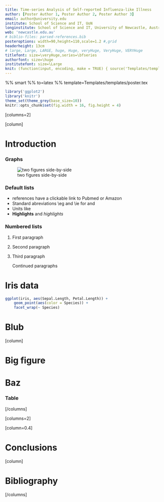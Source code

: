 ```yaml
---
title: Time-series Analysis of Self-reported Influenza-like Illness
author: [Poster Author 1, Poster Author 2, Poster Author 3]
email: author@university.edu
institute: School of Science and IT, UoN
longinstitute: School of Science and IT, University of Newcastle, Australia
web: 'newcastle.edu.au'
# biblio-files: parsed-references.bib
posteroptions: width=90,height=110,scale=1.2 #,grid
headerheight: 13cm
# large, Large, LARGE, huge, Huge, veryHuge, VeryHuge, VERYHuge
titlefont: size=\veryHuge,series=\bfseries
authorfont: size=\huge
institutefont: size=\Large
knit: (function(input, encoding, make = TRUE) { source('Templates/templates/makefile-renderer.R', local = TRUE) })
---
```


%% smart
%% to=latex
%% template=Templates/templates/poster.tex
<!-- %% filter=Templates/templates/poster-filters.py -->
<!-- %% biblatex -->

```r
library('ggplot2')
library('knitr')
theme_set(theme_grey(base_size=10))
knitr::opts_chunk$set(fig.width = 16, fig.height = 4)
```

[columns=2]

[column]

# Introduction

### Graphs

![two figures side-by-side]({width=0.5\linewidth}presentation-examplefig,{width=0.5\linewidth}presentation-examplefig-magenta)

<!-- Comments -->
### Default lists

<!-- - Citations [@Macherey2006] and @Macherey2006 -->
- references have a clickable link to Pubmed or Amazon
- Standard abreviations \\eg and \\ie for \eg and \ie
- Units like \pps{900}
- **Highlights** and *highlights*

### Numbered lists

1.  First paragraph
2.  Second paragraph
3.  Third paragraph

    Continued paragraphs

# Iris data

```r
ggplot(iris, aes(Sepal.Length, Petal.Length)) +
    geom_point(aes(color = Species)) +
    facet_wrap(~ Species)
```

# Blub



[column] <!-- end of column -->

# Big figure



# Baz

\lipsum[6-7]

### Table

<!-- this is still latex :-) -->
\begin{table}
    \rowcolors{2}{kuldark!10}{kuldark!20}
    \begin{tabular}{lrrrllll}
            \rowcolor{kuldark!20}
                &     &                     &         &      &          &
                \multicolumn{2}{c}{\cellcolor{kuldark!20}Blub} \\
        Bla & Blub & Bla & Blub & Bla & Blub &
        Bla & Blub \\
        Bla & Blub & Bla & Blub & Bla & Blub & Blablublbaba & Blubblabalbal \\
        Blub & Bla & Blub & Bla & Blub & Bla & Blub & Bla \\
        Bla & Blub & Bla & Blub & Bla & Blub & Bla & Blub \\
        Blub & Bla & Blub & Bla & Blub & Bla & Blub & Bla \\
        Bla & Blub & Bla & Blub & Bla & Blub & Bla & Blub \\
        Blub & Bla & Blub & Bla & Blub & Bla & Blub & Bla \\
    \end{tabular}
    \caption{\lipsum[9]}
    \label{tab:blub}
\end{table}

\vskip0.4cm

[/columns] <!-- End of Section -->

[columns=2] <!-- New Section -->

[column=0.4]

# Conclusions

\lipsum[13]

[column]

# Bibliography

<!-- \printbibliography -->

\vskip4.4cm

[/columns]

